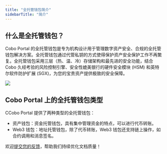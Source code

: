 ```yaml
---
title: "全托管钱包简介"
sidebarTitle: "简介"
---
```


## 什么是全托管钱包？

Cobo Portal 的全托管钱包是专为机构设计用于管理数字资产安全、合规的全托管钱包解决方案。全托管钱包通过代管私钥的方式使得保护资产安全保护工作不再繁复。全托管钱包采用三层（热、温、冷）存储架构和最先进的安全功能，结合 Cobo 久经考验的风险控制引擎、安全性媲美银行的硬件安全模块 (HSM) 和英特尔软件防护扩展 (SGX)，为您的宝贵资产提供极致的安全保障。

<img src="/cn/images/custodial-wallet/custodial-wallet-dashboard-cn.png" className="screenshot_full_screen"/>

## Cobo Portal 上的全托管钱包类型

CCobo Portal 提供了两种类型的全托管钱包：

- 资产钱包：资金托管钱包，具有集中管理资金的特点，可以进行代币转账。
- Web3 钱包：地址托管钱包，除了代币转账，Web3 钱包还支持链上操作，如合约调用和消息签名。

<Tip>欢迎[提交您的反馈](https://forms.zohopublic.com/cobo/form/DocumentFeedbackForm/formperma/QvLOhxJv1_JMsJ-1dleZ8Itb_7rzN-LtgvsDdxosoVI?referrername=manuals)，帮助我们持续优化文档质量！</Tip>